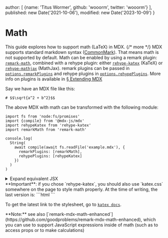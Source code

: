   author: [
    {name: 'Titus Wormer', github: 'wooorm', twitter: 'wooorm'}
  ],
  published: new Date('2021-10-06'),
  modified: new Date('2023-10-09')
}

# Math

This guide explores how to support math (LaTeX) in MDX. {/* more */}
MDX supports standard markdown syntax ([CommonMark][]).
That means math is not supported by default.
Math can be enabled by using a remark plugin: [`remark-math`][remark-math],
combined with a rehype plugin: either
[`rehype-katex`][rehype-katex] (KaTeX) or [`rehype-mathjax`][rehype-mathjax]
(MathJax).
remark plugins can be passed in
[`options.remarkPlugins`][options-remark-plugins] and rehype
plugins in [`options.rehypePlugins`][options-rehype-plugins].
More info on plugins is available in [§ Extending MDX][extend]

Say we have an MDX file like this:

```mdx path="example.mdx"
# $$\sqrt{a^2 + b^2}$$
```

The above MDX with math can be transformed with the following module:

```tsx path="example.js"
import fs from 'node:fs/promises'
import {compile} from '@mdx-js/mdx'
import rehypeKatex from 'rehype-katex'
import remarkMath from 'remark-math'

console.log(
  String(
    await compile(await fs.readFile('example.mdx'), {
      remarkPlugins: [remarkMath],
      rehypePlugins: [rehypeKatex]
    })
  )
)
```

<details>
  <summary>Expand equivalent JSX</summary>

  ```tsx path="output.jsx"
  <>
    <h1>
      <span className="math math-inline">
        <span className="katex">
          <span className="katex-mathml">
            <math xmlns="http://www.w3.org/1998/Math/MathML">…</math>
          </span>
          <span className="katex-html" aria-hidden="true">…</span>
        </span>
      </span>
    </h1>
  </>
  ```
</details>

<Note type="important">
  **Important**: if you chose `rehype-katex`, you should also use `katex.css`
  somewhere on the page to style math properly.
  At the time of writing, the last version is:
  ```html
  <link rel="stylesheet" href="https://cdn.jsdelivr.net/npm/katex@0.16.9/dist/katex.min.css" integrity="sha384-n8MVd4RsNIU0tAv4ct0nTaAbDJwPJzDEaqSD1odI+WdtXRGWt2kTvGFasHpSy3SV" crossorigin="anonymous">
  ```

  To get the latest link to the stylesheet, go to [`katex docs`][katex docs].
</Note>

<Note type="info">
  **Note:** see also
  [`remark-mdx-math-enhanced`](https://github.com/goodproblems/remark-mdx-math-enhanced),
  which you can use to support JavaScript expressions inside of math (such as to
  access props or to make calculations)
</Note>

[commonmark]: https://spec.commonmark.org/current/

[remark-math]: https://github.com/remarkjs/remark-math/tree/main/packages/remark-math

[rehype-katex]: https://github.com/remarkjs/remark-math/tree/main/packages/rehype-katex

[rehype-mathjax]: https://github.com/remarkjs/remark-math/tree/main/packages/rehype-mathjax

[options-remark-plugins]: /packages/mdx/#optionsremarkplugins

[options-rehype-plugins]: /packages/mdx/#optionsrehypeplugins

[extend]: /docs/extending-mdx/

[katex docs]: https://katex.org/docs/browser#loading-as-global

